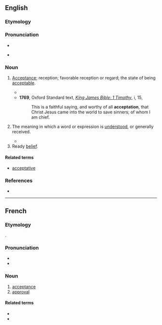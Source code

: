 ==English==

===Etymology===
{{suffix|en|accept|ation}}

===Pronunciation===
* {{IPA|en|/ˌæk.sɛp.ˈteɪ.ʃən/}}
* {{audio|en|LL-Q1860 (eng)-Vealhurl-acceptation.wav|Audio (RP)}}
*: {{rhymes|en|eɪʃən}}

===Noun===
{{en-noun|~}}

# {{lb|en|obsolete}} [[acceptance|Acceptance]]; reception; favorable reception or regard; the state of being [[acceptable]].
#* {{quote-book|en|year=1676|author=[[w:Richard Hooker|Richard Hooker]], [[w:Izaak Walton|Izaak Walton]]|chapter=The Second Book of Eccleſiaſtical Polity|title=The Works of that Learned and Judicious Divine, Mr. Richard Hooker, in Eight Books of Eccleſiaſtical Polity|url=http://books.google.com/books?id=fiRWAAAAYAAJ&pg=PA122&dq=%22are+notwithstanding+of+so+great+dignity+and+acceptation+with+God%22+-intitle:%22%22&hl=en&ei=KOynTtrBI66ViQf4z7iqDg&sa=X&oi=book_result&ct=result&resnum=4&ved=0CD4Q6AEwAw#v=onepage&q=%22are%20notwithstanding%20of%20so%20great%20dignity%20and%20acceptation%20with%20God%22%20-intitle%3A%22%22&f=false|page=122|passage=Finally, ſome things although not ſo required of neceſſity, that to leave them undone excludeth from Salvation, are notwithſtanding of so great dignity and '''acceptation''' with God, that moſt ample reward in Heaven is laid up for them.}}
#* '''1769''', Oxford Standard text, ''[[s:Bible (King James)/1 Timothy|King James Bible: 1 Timothy]]'', i, 15,
#*: This is a faithful saying, and worthy of all '''acceptation''', that Christ Jesus came into the world to save sinners; of whom I am chief.
# The meaning in which a word or expression is [[understood]], or generally received.
#: {{ux|en|The term is to be used according to its usual '''acceptation'''.}}
#* {{quote-journal|en|date=January 30 1731|author=[[w:John Gay|John Gay]]|title=Fable: The Dog and the Fox: To a Lawyer|editor=Caleb D'Anvers ([[w:Nicholas Amhurst|Nicholas Amhurst]])|magazine=The Craftsman|volume=7|url=http://books.google.com/books?id=ODAJAAAAQAAJ&pg=PA233&dq=%22My+words,+in+common+%27%27%27acceptation%27%27%27,+Could+never+give+this+provocation%22+-intitle:%22%22&hl=en&ei=ufSnTo7WFqm6iQf7x-CnDg&sa=X&oi=book_result&ct=result&resnum=8&ved=0CE4Q6AEwBw#v=onepage&q=%22My%20words%2C%20in%20common%20%27%27%27acceptation%27%27%27%2C%20Could%20never%20give%20this%20provocation%22%20-intitle%3A%22%22&f=false|page=233|passage=My words, in common '''Acceptation''', / Could never give this Provocation}}
# Ready [[belief]].

====Related terms====
* [[acceptative]]

===References===
* {{R:Webster 1913}}

----

==French==

===Etymology===
{{suffix|fr|accepter|ation}}.

===Pronunciation===
* {{fr-IPA}}
* {{audio|fr|LL-Q150 (fra)-WikiLucas00-acceptation.wav|Audio}}

===Noun===
{{fr-noun|f}}

# [[acceptance]]
# [[approval]]

====Related terms====
* {{l|fr|acceptatif}}
* {{l|fr|acception}}